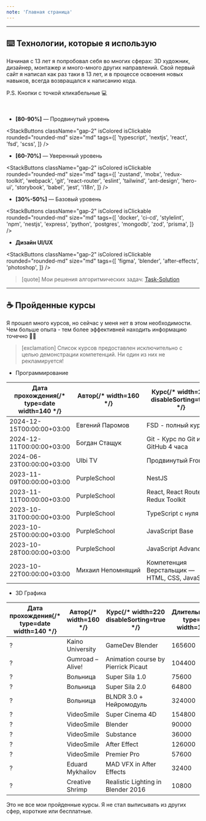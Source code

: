 ```yaml
---
note: 'Главная страница'
---
```


---

## ⌨️ Технологии, которые я использую

Начиная с 13 лет я попробовал себя во многих сферах: 3D художник, дизайнер, монтажер и много-много других направлений. Свой первый сайт я написал как раз таки в 13 лет, и в процессе освоения новых навыков, всегда возвращался к написанию кода.

P.S. Кнопки с точкой кликабельные 💻

⠀
- **[80-90%]** — Продвинутый уровень

<StackButtons
  className="gap-2"
  isColored
  isClickable
  rounded="rounded-md"
  size="md"
  tags={[
    'typescript',
    'nextjs',
    'react',
    'fsd',
    'scss',
  ]}
/>

- **[60-70%]** — Уверенный уровень

<StackButtons
  className="gap-2"
  isColored
  isClickable
  rounded="rounded-md"
  size="md"
  tags={[
    'zustand',
    'mobx',
    'redux-toolkit',
    'webpack',
    'git',
    'react-router',
    'eslint',
    'tailwind',
    'ant-design',
    'hero-ui',
    'storybook',
    'babel',
    'jest',
    'i18n',
  ]}
/>

- **[30%-50%]** — Базовый уровень

<StackButtons
  className="gap-2"
  isColored
  isClickable
  rounded="rounded-md"
  size="md"
  tags={[
    'docker',
    'ci-cd',
    'stylelint',
    'npm',
    'nestjs',
    'express',
    'python',
    'postgres',
    'mongodb',
    'zod',
    'prisma',
  ]}
/>

- **Дизайн UI/UX**

<StackButtons
  className="gap-2"
  isColored
  isClickable
  rounded="rounded-md"
  size="md"
  tags={[
    'figma',
    'blender',
    'after-effects',
    'photoshop',
  ]}
/>

> [quote] Мои решения алгоритмических задач: [Task-Solution](https://github.com/MarkMelior/Task-Solution)

---

## ☕️ Пройденные курсы

Я прошел много курсов, но сейчас у меня нет в этом необходимости. Чем больше опыта - тем более эффективней находить информацию точечно 😬😅

> [exclamation] Список курсов предоставлен исключительно с целью демонстрации компетенций. Ни один из них не рекламируется!

- Программирование

| Дата прохождения{/* type=date width=140 */} | Автор{/* width=160 */} | Курс{/* width=220 disableSorting=true */} | Длительность{/* type=time width=100 */} |
| -------------------------------- | ------------------ | ---------------------------------------------------------- | ------------ |
| 2024-12-15T00:00:00+03:00        | Евгений Паромов    | FSD - полный курс                                          | 46800        |
| 2024-12-11T00:00:00+03:00        | Богдан Стащук      | Git - Курс по Git и GitHub 4 часа                          | 14400        |
| 2024-06-23T00:00:00+03:00        | Ulbi TV            | Продвинутый Frontend                                       | 165600       |
| 2023-11-09T00:00:00+03:00        | PurpleSchool       | NestJS                                                     | 39600        |
| 2023-11-11T00:00:00+03:00        | PurpleSchool       | React, React Router и Redux Toolkit                        | 54000        |
| 2023-10-31T00:00:00+03:00        | PurpleSchool       | TypeScript с нуля                                          | 68400        |
| 2023-10-25T00:00:00+03:00        | PurpleSchool       | JavaScript Base                                            | 64800        |
| 2023-10-28T00:00:00+03:00        | PurpleSchool       | JavaScript Advanced                                        | 57600        |
| 2023-10-22T00:00:00+03:00        | Михаил Непомнящий  | Компетенция Верстальщик — HTML, CSS, JavaScript            | 97200        |

- 3D Графика

| Дата прохождения{/* type=date width=140 */} | Автор{/* width=160 */} | Курс{/* width=220 disableSorting=true */} | Длительность{/* type=time width=100 */} |
| ---------------  | ----------------- | ------------------------------------------------------------------ | ------------ |
| ?        | Kaino University  | GameDev Blender                     | 165600       |
| ?        | Gumroad – Alive!  | Animation course by Pierrick Picaut | 104400       |
| ?        | Вольница          | Super Sila 1.0                      | 75600        |
| ?        | Вольница          | Super Sila 2.0                      | 64800        |
| ?        | Вольница          | BLNDR 3.0 + Нейромодуль             | 324000       |
| ?        | VideoSmile        | Super Cinema 4D                     | 154800       |
| ?        | VideoSmile        | Blender                             | 90000        |
| ?        | VideoSmile        | Substance                           | 36000        |
| ?        | VideoSmile        | After Effect                        | 126000       |
| ?        | VideoSmile        | Premier Pro                         | 57600        |
| ?        | Eduard Mykhailov  | MAD VFX in After Effects            | 32400        |
| ?        | Creative Shrimp   | Realistic Lighting in Blender 2016  | 10800        |

Это не все мои пройденные курсы. Я не стал выписывать из других сфер, короткие или бесплатные.
